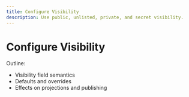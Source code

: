 ```yaml
---
title: Configure Visibility
description: Use public, unlisted, private, and secret visibility.
---
```


# Configure Visibility

Outline:
- Visibility field semantics
- Defaults and overrides
- Effects on projections and publishing

